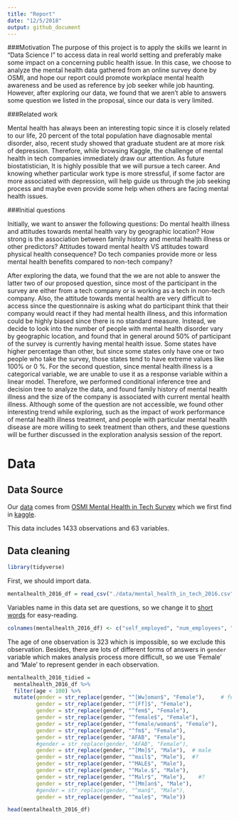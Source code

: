 ```yaml
---
title: "Report"
date: "12/5/2018"
output: github_document
---
```

###Motivation
The purpose of this project is to apply the skills we learnt in “Data Science I” to access data in real world setting and preferably make some impact on a concerning public health issue. In this case, we choose to analyze the mental health data gathered from an online survey done by OSMI, and hope our report could promote workplace mental health awareness and be used as reference by job seeker while job haunting. However, after exploring our data, we found that we aren’t able to answers some question we listed in the proposal, since our data is very limited.

###Related work

Mental health has always been an interesting topic since it is closely related to our life, 20 percent of the total population have diagnosable mental disorder, also, recent study showed that graduate student are at more risk of depression. Therefore, while browsing Kaggle, the challenge of mental health in tech companies immediately draw our attention. As future biostatistician, It is highly possible that we will pursue a tech career. And knowing whether particular work type is more stressful, if some factor are more associated with depression, will help guide us through the job seeking process and maybe even provide some help when others are facing mental health issues.

###Initial questions

Initially, we want to answer the following questions: Do mental health illness and attitudes towards mental health vary by geographic location? How strong is the association between family history and mental health illness or other predictors? Attitudes toward mental health VS attitudes toward physical health consequence? Do tech companies provide more or less mental health benefits compared to non-tech company?

After exploring the data, we found that the we are not able to answer the latter two of our proposed question, since most of the participant in the survey are either from a tech company or is working as a tech in non-tech company. Also, the attitude towards mental health are very difficult to access since the questionnaire is asking what do participant think that their company would react if they had mental health illness, and this information could be highly biased since there is no standard measure. Instead, we decide to look into the number of people with mental health disorder vary by geographic location, and found that in general around 50% of participant of the survey is currently having mental health issue. Some states have higher percentage than other, but since some states only have one or two people who take the survey, those states tend to have extreme values like 100% or 0 %. 
For the second question, since mental health illness is a categorical variable, we are unable to use it as a response variable within a linear model. Therefore, we performed conditional inference tree and decision tree to analyze the data, and found family history of mental health illness and the size of the company is associated with current mental health illness.
Although some of the question are not accessible, we found other interesting trend while exploring, such as the impact of work performance of mental health illness treatment, and people with particular mental health disease are more willing to seek treatment than others, and these questions will be further discussed in the exploration analysis session of the report.


# Data

## Data Source

Our [data](https://www.kaggle.com/osmi/mental-health-in-tech-2016/downloads/mental-health-in-tech-2016.zip/1) comes from [OSMI Mental Health in Tech Survey](https://osmihelp.org/research/) which we first find in [kaggle](https://www.kaggle.com/osmi/mental-health-in-tech-2016).

This data includes 1433 observations and 63 variables.

## Data cleaning

```r
library(tidyverse)
```

First, we should import data.

```r
mentalhealth_2016_df = read_csv("./data/mental_health_in_tech_2016.csv") 
```

Variables name in this data set are questions, so we change it to [short words](Variable name.pdf) for easy-reading.

```r
colnames(mentalhealth_2016_df) <- c("self_employed", "num_employees", "tech_company", "tech_role", "benefits", "care_options", "employer_discussion", "employer_help", "anonymity", "medical_leave", "mental_health_consequences", "physical_health_consequences", "coworkers_discussion", "supervisor_discussion", "mental_vs_physical", "obs_consequence", "medical_coverage", "help_resourcces", "whether_reveal_business_contacts", "reveal_concequences_business_contects", "whether_reveal_coworkers", "reveal_concequences_coworkers", "productivity_affect", "work_time_affected", "preemployers", "preemployers_benefits", "preemployers_care_options", "preemployers_discussion", "preemployer_help", "pre_anonymity", "pre_mental_health_consequences", "pre_physical_health_consequences", "pre_coworkers_discussion", "pre_supervisors_discussion", "pre_mental_vs_physical", "pre_obs_consequence", "physical_health_interview", "physical_health_interview_reason", "mental_health_interview", "mental_health_interview_reason", "career_influence", "coworkers_view", "friends_family_share", "unsupportive_badly_handled", "less_likely_reveal", "family_history", "mental_health_previous", "mental_health_now", "condition_diagnosed", "possible_condition", "professional_diagnosed", "condition_professional_diagnosed", "seek_treatment", "work_interferes_treated", "work_interferes_untreated", "age", "gender", "country_live", "territory_live", "country_work", "territory_work", "work_position_kind", "work_remotely")
```

The age of one observation is 323 which is impossible, so we exclude this observation. Besides, there are lots of different forms of answers in `gender` variable which makes analysis process more difficult, so we use 'Female' and 'Male' to represent gender in each observation.

```r
mentalhealth_2016_tidied =
  mentalhealth_2016_df %>% 
  filter(age < 100) %>% 
  mutate(gender = str_replace(gender, "^[Ww]oman$", "Female"),     # female
         gender = str_replace(gender, "^[Ff]$", "Female"),
         gender = str_replace(gender, "^fem$", "Female"),
         gender = str_replace(gender, "^female$", "Female"),
         gender = str_replace(gender, "^female/woman$", "Female"),
         gender = str_replace(gender, "^fm$", "Female"),
         gender = str_replace(gender, "AFAB", "Female"),
         #gender = str_replace(gender, "AFAB", "Female"),
         gender = str_replace(gender, "^[Mm]$", "Male"),  # male
         gender = str_replace(gender, "^mail$", "Male"),  #?
         gender = str_replace(gender, "^MALE$", "Male"),
         gender = str_replace(gender, "^Male.$", "Male"),
         gender = str_replace(gender, "^Malr$", "Male"),    #?
         gender = str_replace(gender, "^[Mm]an$", "Male"),
         #gender = str_replace(gender, "^man$", "Male"),
         gender = str_replace(gender, "^male$", "Male"))

head(mentalhealth_2016_df)
```

